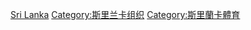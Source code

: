 [[Category:亚洲各国体育组织|Sri Lanka]]
[[Category:斯里兰卡组织|Category:斯里兰卡组织]]
[[Category:斯里蘭卡體育|Category:斯里蘭卡體育]]